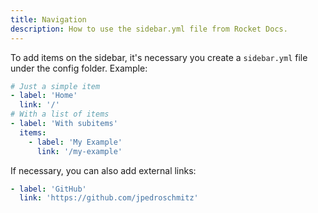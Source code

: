 ---
title: Navigation
description: How to use the sidebar.yml file from Rocket Docs.
---

To add items on the sidebar, it's necessary you create a `sidebar.yml` file under the config folder. Example:

```yaml title=sidebar.yml
# Just a simple item
- label: 'Home'
  link: '/'
# With a list of items
- label: 'With subitems'
  items:
    - label: 'My Example'
      link: '/my-example'
```

If necessary, you can also add external links:

```yaml
- label: 'GitHub'
  link: 'https://github.com/jpedroschmitz'
```
